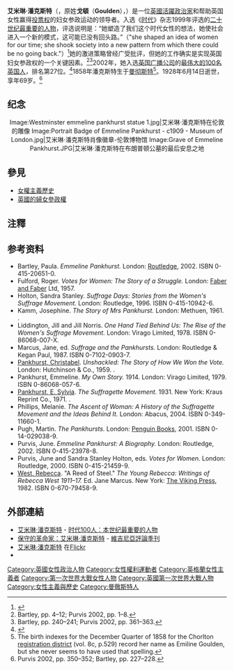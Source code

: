 {{Expand English|fa=yes|date=2015年10月}}
{{Infobox politician
| name        = 艾米琳·潘克斯特<br>Emmeline Pankhurst
| image       = Emmeline Pankhurst2.jpg
| caption     = 艾米琳·潘克斯特，約1913年。
|birth_name=Emmeline Goulden
| birth_date  = {{Birth date|1858|7|15}}
| birth_place = [[英国|英国]][[曼彻斯特|曼彻斯特]]
| death_date  = {{Death date and age|1928|6|14|1858|7|15}}
| death_place = [[英国|英国]][[伦敦|伦敦]]
| party       = {{link-en|妇女党 (英国)|Women's Party (UK)|妇女党}}，[[保守党_(英国)|保守党]]
}}

'''艾米琳·潘克斯特'''（{{lang-en|'''Emmeline Pankhurst'''}}，原姓'''戈頓'''（'''Goulden'''），{{bd|1858年|7月15日|1928年|6月14日|cadIdx=P}}）是一位[[英國人|英國]][[激進主義|活躍政治家]]和帮助英国女性赢得[[投票权|投票权]]的妇女参政运动的领导者。入选《[[时代_(杂志)|时代]]》杂志1999年评选的[[时代100人：本世纪最重要的人物|二十世纪最重要的人物]]，评选说明是：“她塑造了我们这个时代女性的想法，她使社会进入一个新的模式，这可能已没有回头路。”（"she shaped an idea of women for our time; she shook society into a new pattern from which there could be no going back."）<ref>{{cite news |title=Emmeline Pankhurst – Time 100 People of the Century |url=http://www.time.com/time/magazine/article/0,9171,991250,00.html |publisher=[[Time_Magazine|Time Magazine]] |accessdate= |first=Marina |last=Warner |date=1999-06-14 |archive-date=2013-08-26 |archive-url=https://web.archive.org/web/20130826120542/http://www.time.com/time/magazine/article/0,9171,991250,00.html |dead-url=yes }}</ref>她的激进策略曾经广受批评，但她的工作确实是实现英国妇女参政权的一个关键因素。<ref name="legacy02">Bartley, pp. 4–12; Purvis 2002, pp. 1–8.</ref><ref name="legacy01">Bartley, pp. 240–241; Purvis 2002, pp. 361–363.</ref>2002年，她入选[[英国广播公司|英国广播公司]]的[[最伟大的100名英国人|最伟大的100名英国人]]，排名第27位。<ref>{{cite news |url=http://www.dailymail.co.uk/news/article-134458/100-great-Britons--A-complete-list.html |title=100 great Britons - A complete list |work=Daily Mail |date=2002-08-21 |accessdate=2013-04-03 |archive-date=2017-10-19 |archive-url=https://web.archive.org/web/20171019200236/http://www.dailymail.co.uk/news/article-134458/100-great-Britons--A-complete-list.html |dead-url=no }}</ref>1858年潘克斯特生于[[曼彻斯特|曼彻斯特]]<ref>The birth indexes for the December Quarter of 1858 for the Chorlton [[registration_district|registration district]] (vol. 8c, p.529) record her name as Emiline Goulden, but she never seems to have used that spelling.</ref>。1928年6月14日逝世，享年69岁。<ref>Purvis 2002, pp. 350–352; Bartley, pp. 227–228.</ref>

== 纪念 ==
<center><gallery>
Image:Westminster emmeline pankhurst statue 1.jpg|艾米琳·潘克斯特在伦敦的雕像
Image:Portrait Badge of Emmeline Pankhurst - c1909 - Museum of London.jpg|艾米琳·潘克斯特肖像徽章-伦敦博物馆
Image:Grave of Emmeline Pankhurst.JPG|艾米琳·潘克斯特在布朗普顿公墓的最后安息之地
</gallery></center>

== 參見 ==
* [[女權主義歷史|女權主義歷史]]
* [[英國的婦女參政權|英國的婦女參政權]]

== 注釋 ==
{{reflist|2}}

== 参考资料 ==
* Bartley, Paula. ''Emmeline Pankhurst.'' London: [[Routledge|Routledge]], 2002. ISBN 0-415-20651-0.
* Fulford, Roger. ''Votes for Women: The Story of a Struggle.'' London: [[Faber_and_Faber|Faber and Faber]] Ltd, 1957. {{OCLC|191255}}
* Holton, Sandra Stanley. ''Suffrage Days: Stories from the Women's Suffrage Movement.'' London: Routledge, 1996. ISBN 0-415-10942-6.
* Kamm, Josephine. ''The Story of Mrs Pankhurst.'' London: Methuen, 1961. {{OCLC|5627746}}.
* Liddington, Jill and Jill Norris. ''One Hand Tied Behind Us: The Rise of the Women's Suffrage Movement.'' London: Virago Limited, 1978. ISBN 0-86068-007-X.
* Marcus, Jane, ed. ''Suffrage and the Pankhursts.'' London: Routledge & Kegan Paul, 1987. ISBN 0-7102-0903-7.
* [[Christabel_Pankhurst|Pankhurst, Christabel]]. ''Unshackled: The Story of How We Won the Vote.'' London: Hutchinson & Co., 1959. {{OCLC|2161124}}.
* Pankhurst, Emmeline. ''My Own Story.'' 1914. London: Virago Limited, 1979. ISBN 0-86068-057-6.
* [[Sylvia_Pankhurst|Pankhurst, E. Sylvia]]. '' The Suffragette Movement.'' 1931. New York: Kraus Reprint Co., 1971. {{OCLC|82655317}}.
* Phillips, Melanie. ''The Ascent of Woman: A History of the Suffragette Movement and the Ideas Behind It.'' London: Abacus, 2004. ISBN 0-349-11660-1.
* Pugh, Martin. ''The Pankhursts.'' London: [[Penguin_Books|Penguin Books]], 2001. ISBN 0-14-029038-9.
* Purvis, June. ''Emmeline Pankhurst: A Biography.'' London: Routledge, 2002. ISBN 0-415-23978-8.
* Purvis, June and Sandra Stanley Holton, eds. ''Votes for Women.'' London: Routledge, 2000. ISBN 0-415-21459-9.
* [[Rebecca_West|West, Rebecca]]. "A Reed of Steel."  ''The Young Rebecca: Writings of Rebecca West 1911–17.'' Ed. Jane Marcus. New York: [[Viking_Press|The Viking Press]], 1982. ISBN 0-670-79458-9.

== 外部連結 ==
{{Commons|Emmeline Pankhurst}}
* [http://www.time.com/time/time100/heroes/profile/pankhurst01.html 艾米琳·潘克斯特] {{WebCite|url=https://www.webcitation.org/60vtNLhzk?url=http://www.time.com/time/magazine/article/0,9171,991250,00.html |date=20110814133619 |dateformat=iso }} - [[时代100人：本世纪最重要的人物|时代100人：本世纪最重要的人物]]
* [http://www.vqronline.org/articles/2003/spring/rollyson-conservative-revolutionary/ 保守的革命家：艾米琳·潘克斯特] {{Wayback|url=http://www.vqronline.org/articles/2003/spring/rollyson-conservative-revolutionary/ |date=20131116165148 }} - [[維吉尼亞評論季刊|維吉尼亞評論季刊]]
* [http://www.flickr.com/photos/library_of_congress/tags/emmelinepankhurst/ 艾米琳·潘克斯特] {{Wayback|url=http://www.flickr.com/photos/library_of_congress/tags/emmelinepankhurst/ |date=20210201054730 }}在[[Flickr|Flickr]]
* {{cite web|url=http://www.llanellich.org.uk/Files/suffragettes.html|title=Llanelli Community Heritage: Emmeline Pankhurst in Llanelli|work=Leading suffragette|date=2001-01-01|accessdate=2011-08-17|deadurl=yes|archiveurl=https://web.archive.org/web/20111012084257/http://www.llanellich.org.uk/Files/suffragettes.html|archivedate=2011年10月12日}}

{{Authority control}}
{{DEFAULTSORT:Pankhurst, Emmeline}}
[[Category:英國女性政治人物|Category:英國女性政治人物]]
[[Category:女性權利運動者|Category:女性權利運動者]]
[[Category:英格蘭女性主義者|Category:英格蘭女性主義者]]
[[Category:第一次世界大戰女性人物|Category:第一次世界大戰女性人物]]
[[Category:英國第一次世界大戰人物|Category:英國第一次世界大戰人物]]
[[Category:女性主義與歷史|Category:女性主義與歷史]]
[[Category:曼徹斯特人|Category:曼徹斯特人]]